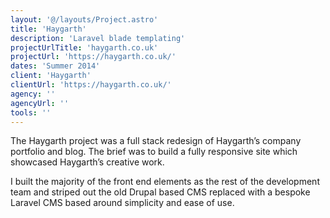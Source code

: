 ```yaml
---
layout: '@/layouts/Project.astro'
title: 'Haygarth'
description: 'Laravel blade templating'
projectUrlTitle: 'haygarth.co.uk'
projectUrl: 'https://haygarth.co.uk/'
dates: 'Summer 2014'
client: 'Haygarth'
clientUrl: 'https://haygarth.co.uk/'
agency: ''
agencyUrl: ''
tools: ''
---
```


The Haygarth project was a full stack redesign of Haygarth’s company portfolio and blog. The brief was to build a fully responsive site which showcased Haygarth’s creative work.

I built the majority of the front end elements as the rest of the development team and striped out the old Drupal based CMS replaced with a bespoke Laravel CMS based around simplicity and ease of use.
